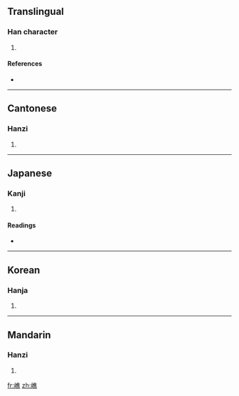 ==Translingual==

===Han character===
{{Han char|rn=46|rad=山|as=12|sn=15|four=2073<sub>1</sub>|canj=山人土火 (UOGF)}}

# {{defn|Han|sort=山12}}

====References====
* {{Han ref|kx=0319.350|dkj=08467|dj=0619.390|hdz=10798.050|uh=5D95|ud=23957|bh=E568|bd=58728}}

----

==Cantonese==

===Hanzi===
{{yue-hanzi|jyut=|y=jiu1}}

# {{defn|Cantonese|sort=山12}}

----

==Japanese==

===Kanji===
{{ja-kanji|grade=|rs=山12}}

# {{defn|Japanese|sort=山12}}

====Readings====
* {{ja-readings|on=[[せう]] (seu), [[ぜう]] (zeu), [[しょう]] (shō), [[じょう]] (jō)|kun=}}

----

==Korean==

===Hanja===
{{ko-hanja|hangeul=초|rv=cho|mr=ch'o}}

# {{defn|Korean|sort=山12}}

----

==Mandarin==

===Hanzi===
{{cmn-hanzi|pin=[[jiāo]] ([[jiao1]])|wg=chiao<sup>1</sup>}}

# {{defn|Mandarin|sort=山12}}

[[fr:嶕]]
[[zh:嶕]]